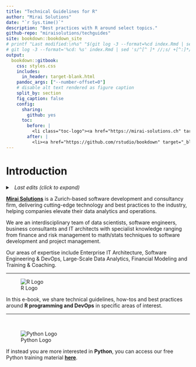 ```yaml
--- 
title: "Technical Guidelines for R"
author: "Mirai Solutions"
date: "`r Sys.time()`"
description: "Best practices with R around select topics."
github-repo: "miraisolutions/techguides"
site: bookdown::bookdown_site
# printf "Last modified:\n%s" "$(git log -3 --format=%cd index.Rmd | sed 's/^[^ ]* //;s/ [^ ]*$//')"
# git log -3 --format='%cd: %s' index.Rmd | sed 's/^[^ ]* //;s/ +[^:]*//'
output:
  bookdown::gitbook:
    css: styles.css
    includes:
      in_header: target-blank.html
    pandoc_args: ["--number-offset=0"]
    # disable alt text rendered as figure caption
    split_by: section
    fig_caption: false
    config:
      sharing:
        github: yes
      toc:
        before: |
          <li class="toc-logo"><a href="https://mirai-solutions.ch" target="_blank"><img src="mirai.png" alt="Mirai"></a></li>
        after: |
          <li><a href="https://github.com/rstudio/bookdown" target="_blank">Published with bookdown</a></li>
---
```


# Introduction {-}

<details>
  <summary><em>&nbsp;&nbsp;Last edits (click to expand)</em></summary>
```bash
printf "%s" "$(git log -3 --format='%cd: %s' index.Rmd | sed 's/^[^ ]* //;s/ +[^:]*//')"
```
</details>

[**Mirai Solutions**](https://mirai-solutions.ch/) is a Zurich-based software development and consultancy firm, delivering cutting-edge technology and best practices to the industry, helping companies elevate their data analytics and operations.

We are an interdisciplinary team of data scientists, software engineers, business consultants and IT architects with specialist knowledge ranging from finance and risk management to math/stats techniques to software development and project management.

Our areas of expertise include Enterprise IT Architecture, Software Engineering & DevOps, Large-Scale Data Analytics, Financial Modeling and Training & Coaching.

---

![R Logo](Rlogo.png)

In this e-book, we share technical guidelines, how-tos and best practices around **R programming and DevOps** in specific areas of interest.

---

&nbsp;

![Python Logo](python-logo-only.png)

If instead you are more interested in **Python**, you can access our free Python training material [**here**](https://mirai-solutions.ch/py-techguides).

